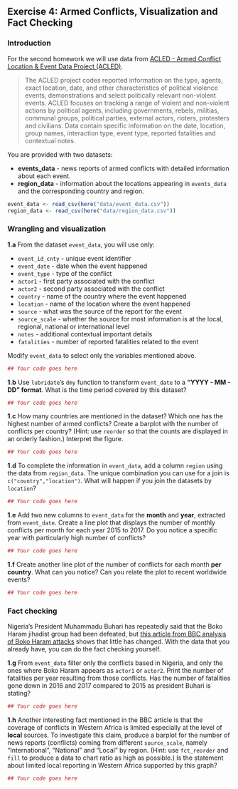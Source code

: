 ## Exercise 4: Armed Conflicts, Visualization and Fact Checking

### Introduction

For the second homework we will use data from [ACLED - Armed Conflict Location & Event Data Project (ACLED)](https://www.acleddata.com/about-acled/). 

> The ACLED project codes reported information on the type, agents, exact location, date,
and other characteristics of political violence events, demonstrations and select
politically relevant non-violent events. ACLED focuses on tracking a range of violent and
non-violent actions by political agents, including governments, rebels, militias,
communal groups, political parties, external actors, rioters, protesters and civilians. Data
contain specific information on the date, location, group names, interaction type, event
type, reported fatalities and contextual notes. 


You are provided with two datasets:
  
* __events_data__ - news reports of armed conflicts with detailed information about each event.
* __region_data__ - information about the locations appearing in `events_data` and the corresponding country and region.

```r
event_data <- read_csv(here("data/event_data.csv"))
region_data <- read_csv(here("data/region_data.csv"))
```

### Wrangling and visualization


__1.a__ From the dataset `event_data`, you will use only:
  
* `event_id_cnty` - unique event identifier
* `event_date` - date when the event happened
* `event_type` - type of the conflict 
* `actor1` - first party associated with the conflict
* `actor2` - second party associated with the conflict
* `country` - name of the country where the event happened 
* `location` - name of the location where the event happened
* `source` - what was the source of the report for the event
* `source_scale` -  whether the source for most information is at the local, regional, national or international level
* `notes` - additional contextual important details
* `fatalities` - number of reported fatalities related to the event

Modify `event_data` to select only the variables mentioned above.

```r
## Your code goes here
```

__1.b__ Use `lubridate`'s `dmy` function to transform `event_date` to a **"YYYY - MM - DD" format**. What is the time period covered by this dataset? 

```r
## Your code goes here
```

__1.c__ How many countries are mentioned in the dataset? Which one has the highest number of armed conflicts? Create a barplot with the number of conflicts per country? 
(Hint: use `reorder` so that the counts are displayed in an orderly fashion.) 
Interpret the figure.

```r
## Your code goes here
```

__1.d__ To complete the information in `event_data`, add a column `region` using the data from `region_data`. The unique combination you can use for a join is `c("country","location")`. What will happen if you join the datasets by `location`?

```r
## Your code goes here
```


__1.e__ Add two new columns to `event_data` for the __month__ and __year__, extracted from `event_date`. Create a line plot that displays the number of monthly conflicts per month for each year 2015 to 2017. Do you notice a specific year with particularly high number of conflicts?  


```r
## Your code goes here
```
__1.f__ Create another line plot  of the number of conflicts for each month **per country**. What can you notice? Can you relate the plot to recent worldwide events?

```r
## Your code goes here
```

### Fact checking 

Nigeria's President Muhammadu Buhari has repeatedly said that the Boko Haram jihadist group had been defeated, but [this article from BBC analysis of Boko Haram attacks](http://www.bbc.com/news/world-africa-42735414) shows that little has changed. With the data that you already have, you can do the fact checking yourself. 

__1.g__ From `event_data` filter only the conflicts based in Nigeria, and only the ones where Boko Haram appears as `actor1` or `actor2`. Print the number of fatalities per year resulting from those conflicts. Has the number of fatalities gone down in 2016 and 2017 compared to 2015 as president Buhari is stating?
  
```r
## Your code goes here
```


__1.h__ Another interesting fact mentioned in the BBC article is that the coverage of conflicts in Western Africa is limited especially at the level of **local** sources. To investigate this claim, produce a barplot for the number of news reports (conflicts) coming from different `source_scale`, namely "International", "National" and "Local" by region. 
(Hint: use `fct_reorder` and `fill` to produce a data to chart ratio as high as possible.)
Is the statement about limited local reporting in Western Africa supported by this graph?
  
```r
## Your code goes here
```


